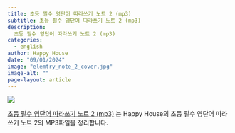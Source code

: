 ```yaml
---
title: 초등 필수 영단어 따라쓰기 노트 2 (mp3)
subtitle: 초등 필수 영단어 따라쓰기 노트 2 (mp3)
description:
  초등 필수 영단어 따라쓰기 노트 2 (mp3)
categories:
  - english
author: Happy House
date: "09/01/2024"
image: "elemtry_note_2_cover.jpg"
image-alt: ""
page-layout: article
---
```


![](elemtry_note_2_cover.jpg){fig-align="center"}

[초등 필수 영단어 따라쓰기 노트 2 (mp3)](../../../bookshelf/elementry-english-voca-2/index.qmd) 는 Happy House의 초등 필수 영단어 따라쓰기 노트 2의 MP3파일을 정리합니다.